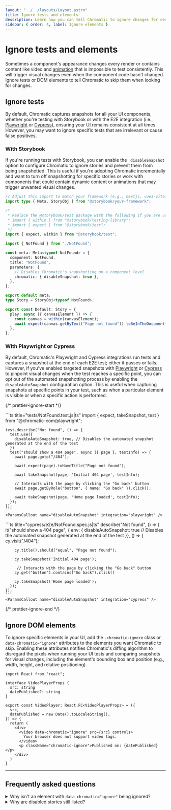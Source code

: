 ```yaml
---
layout: "../../layouts/Layout.astro"
title: Ignore tests and elements
description: Learn how you can tell Chromatic to ignore changes for certain elements
sidebar: { order: 4, label: Ignore elements }
---
```




# Ignore tests and elements

Sometimes a component's appearance changes every render or contains content like video and [animation](/docs/animations) that is impossible to test consistently. This will trigger visual changes even when the component code hasn't changed. Ignore tests or DOM elements to tell Chromatic to skip them when looking for changes.

## Ignore tests

By default, Chromatic captures snapshots for all your UI components, whether you're testing with Storybook or with the E2E integration (i.e., [Playwright](/docs/playwright) or [Cypress](/docs/cypress)), ensuring your UI remains consistent at all times. However, you may want to ignore specific tests that are irrelevant or cause false positives. 

### With Storybook

If you're running tests with Storybook, you can enable the ` disableSnapshot` option to configure Chromatic to ignore stories and prevent them from being snapshotted. This is useful if you're adopting Chromatic incrementally and want to turn off snapshotting for specific stories or work with components that could contain dynamic content or animations that may trigger unwanted visual changes.

```ts title="src/components/NotFound.stories.ts|tsx"
// Adjust this import to match your framework (e.g., nextjs, vue3-vite)
import type { Meta, StoryObj } from "@storybook/your-framework";

/*
 * Replace the @storybook/test package with the following if you are using a version of Storybook earlier than 8.0:
 * import { within } from "@storybook/testing-library";
 * import { expect } from "@storybook/jest";
 */
import { expect, within } from "@storybook/test";

import { NotFound } from "./NotFound";

const meta: Meta<typeof NotFound> = {
  component: NotFound,
  title: "NotFound",
  parameters: {
    // Disables Chromatic's snapshotting on a component level
    chromatic: { disableSnapshot: true },
  },
};

export default meta;
type Story = StoryObj<typeof NotFound>;

export const Default: Story = {
  play: async ({ canvasElement }) => {
    const canvas = within(canvasElement);
    await expect(canvas.getByText("Page not found")).toBeInTheDocument();
  },
};
```

<ParamsCallout name="disableSnapshot" integration="storybook" />

### With Playwright or Cypress

By default, Chromatic's Playwright and Cypress integrations run tests and captures a snapshot at the end of each E2E test; either it passes or fails. However, if you've enabled targeted snapshots with [Playwright](/docs/playwright/targeted-snapshots) or [Cypress](/docs/cypress/targeted-snapshots) to pinpoint visual changes when the test reaches a specific point, you can opt out of the automated snapshotting process by enabling the `disableAutoSnapshot` configuration option. This is useful when capturing snapshots at specific points in your test, such as when a particular element is visible or when a specific action is performed.

{/* prettier-ignore-start */}

<IntegrationSnippets>
  <Fragment slot="playwright" visible="true">
    ```ts title="tests/NotFound.test.js|ts"
    import { expect, takeSnapshot, test } from "@chromatic-com/playwright";

    test.describe("Not found", () => {
      test.use({
        disableAutoSnapshot: true, // Disables the automated snapshot generated at the end of the test
      })
      test("should show a 404 page", async ({ page }, testInfo) => {
        await page.goto("/404");

        await expect(page).toHaveTitle("Page not found");
        
        await takeSnapshot(page, 'Initial 404 page', testInfo);

        // Interacts with the page by clicking the "Go back" button 
        await page.getByRole("button", { name: "Go back" }).click();

        await takeSnapshot(page, 'Home page loaded', testInfo);
      });
    });
    ```
    <ParamsCallout name="disableAutoSnapshot" integration="playwright" />
  </Fragment>
  <Fragment slot="cypress" visible="true">
    ```ts title="cypress/e2e/NotFound.spec.js|ts"
    describe("Not found", () => {
      it("should show a 404 page", { env: { 
        disableAutoSnapshot: true // Disables the automated snapshot generated at the end of the test
      }}, () => {
        cy.visit("/404");

        cy.title().should("equal", "Page not found");

        cy.takeSnapshot('Initial 404 page');

         // Interacts with the page by clicking the "Go back" button 
        cy.get("button").contains("Go back").click()

        cy.takeSnapshot('Home page loaded');
      });
    });
    ```
    <ParamsCallout name="disableAutoSnapshot" integration="cypress" />
  </Fragment>
</IntegrationSnippets>

{/* prettier-ignore-end */}


## Ignore DOM elements

To ignore specific elements in your UI, add the `.chromatic-ignore` class or `data-chromatic="ignore"` attributes to the elements you want Chromatic to skip. Enabling these attributes notifies Chromatic's diffing algorithm to disregard the pixels when running your UI tests and comparing snapshots for visual changes, including the element's bounding box and position (e.g., width, height, and relative positioning).
 
```tsx title="src/components/VideoComponent.ts|tsx"
import React from "react";

interface VideoPlayerProps {
  src: string
  datePublished?: string
}

export const VideoPlayer: React.FC<VideoPlayerProps> = ({
  src,
  datePublished = new Date().toLocaleString(),
}) => {
  return (
    <div>
      <video data-chromatic="ignore" src={src} controls>
        Your browser does not support video tags.
      </video>
      <p className="chromatic-ignore">Published on: {datePublished}</p>
    </div>
  )
}
```

---

## Frequently asked questions

<details>

<summary>Why isn't an element with <code>data-chromatic="ignore"</code> being ignored?</summary>

Adding the `data-chromatic="ignore"` attribute instructs the diffing algorithm to disregard pixels within the bounding box of the ignored element. However, dimension changes of this element still trigger a change.

Ensure that both the baseline and new snapshots maintain the exact dimensions, such as width, height, and relative positioning.

![Chromatic will not trigger a change because the dimensions of the ignored element remain the same, even though the contents have changed.](../../images/ignore-but-still-changes.png)

![Chromatic will trigger a change because the dimensions of the ignored element have changed.](../../images/ignore-no-changes.png)

</details>

<details>
<summary>Why are disabled stories still listed?</summary>

If you enable the `disabledSnapshot` configuration option to prevent your stories from being snapshotted, Chromatic will continue to index them and display them in the Library view. However, the "Snapshot" tab will no longer be visible in the UI for these stories. To remove the story altogether, you will need to delete it from your Storybook.

</details>